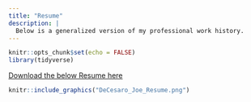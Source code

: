 ```yaml
---
title: "Resume"
description: |
  Below is a generalized version of my professional work history.
---
```


```r
knitr::opts_chunk$set(echo = FALSE)
library(tidyverse)
```

[Download the below Resume here](DeCesaro_Joe_Resume.pdf)

```r
knitr::include_graphics("DeCesaro_Joe_Resume.png")
```

